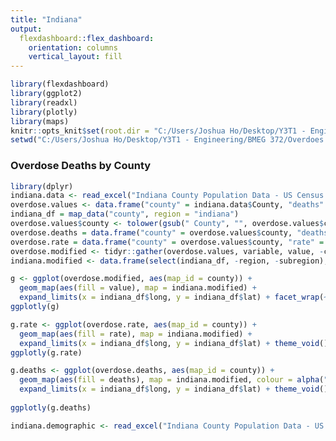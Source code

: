 ```yaml
---
title: "Indiana"
output: 
  flexdashboard::flex_dashboard:
    orientation: columns
    vertical_layout: fill
---
```


```r
library(flexdashboard)
library(ggplot2)
library(readxl)
library(plotly)
library(maps)
knitr::opts_knit$set(root.dir = "C:/Users/Joshua Ho/Desktop/Y3T1 - Engineering/BMEG 372/Overdoes Lifeline/")
setwd("C:/Users/Joshua Ho/Desktop/Y3T1 - Engineering/BMEG 372/Overdoes Lifeline")

```


### Overdose Deaths by County

```r

library(dplyr)
indiana.data <- read_excel("Indiana County Population Data - US Census.xlsx", sheet = "Drug Overdose Mortality Rate")
overdose.values <- data.frame("county" = indiana.data$County, "deaths" = indiana.data$`# Drug Overdose Deaths`, "rate" = indiana.data$`# Drug Overdose Death Rate`)
indiana_df = map_data("county", region = "indiana")
overdose.values$county <- tolower(gsub(" County", "", overdose.values$county))
overdose.deaths = data.frame("county" = overdose.values$county, "deaths" = indiana.data$`# Drug Overdose Deaths`)
overdose.rate = data.frame("county" = overdose.values$county, "rate" = indiana.data$`# Drug Overdose Death Rate`)
overdose.modified <- tidyr::gather(overdose.values, variable, value, -county)
indiana.modified <- data.frame(select(indiana_df, -region, -subregion), "region" = indiana_df$subregion)

g <- ggplot(overdose.modified, aes(map_id = county)) +
  geom_map(aes(fill = value), map = indiana.modified) +
  expand_limits(x = indiana_df$long, y = indiana_df$lat) + facet_wrap(~ variable) + theme_void()
ggplotly(g)

g.rate <- ggplot(overdose.rate, aes(map_id = county)) +
  geom_map(aes(fill = rate), map = indiana.modified) +
  expand_limits(x = indiana_df$long, y = indiana_df$lat) + theme_void() 
ggplotly(g.rate)

g.deaths <- ggplot(overdose.deaths, aes(map_id = county)) +
  geom_map(aes(fill = deaths), map = indiana.modified, colour = alpha("white", 1/2), size = 0.2) +
  expand_limits(x = indiana_df$long, y = indiana_df$lat) + theme_void() + scale_fill_gradient(low="blue", high="red")
  
ggplotly(g.deaths)

```
```r
indiana.demographic <- read_excel("Indiana County Population Data - US Census.xlsx", sheet = "2020 Demographic Data", skip = 2)


```




